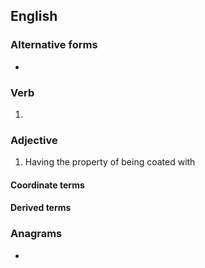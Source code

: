 ==English==

===Alternative forms===
* {{alter|en|aluminized}}

===Verb===
{{head|en|verb form}}

# {{en-past of|aluminise}}

===Adjective===
{{en-adj|-}}

# Having the property of being coated with {{l|en|aluminium}}

====Coordinate terms====
{{col3|en|
|[[galvanised]]/[[galvanized]]
|bronzed
|blued
|plated
}}

====Derived terms====
{{der3|en|
|HDA
}}

===Anagrams===
* {{anagrams|en|a=adeiilmnsu|aluminides|unidealism}}
